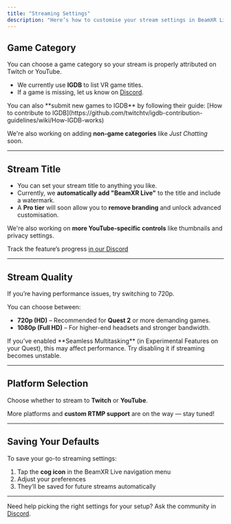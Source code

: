 ```yaml
---
title: "Streaming Settings"
description: "Here’s how to customise your stream settings in BeamXR Live — from titles and quality to categories and platform choice."
---
```


## Game Category

You can choose a game category so your stream is properly attributed on Twitch or YouTube.

- We currently use **IGDB** to list VR game titles.
- If a game is missing, let us know on [Discord](https://discord.gg/beamxr).

<Info>
  You can also **submit new games to IGDB** by following their guide: [How to contribute to IGDB](https://github.com/twitchtv/igdb-contribution-guidelines/wiki/How-IGDB-works)
</Info>

We're also working on adding **non-game categories** like _Just Chatting_ soon.

---

## Stream Title

- You can set your stream title to anything you like.
- Currently, we **automatically add "BeamXR Live"** to the title and include a watermark.
- A **Pro tier** will soon allow you to **remove branding** and unlock advanced customisation.

We're also working on **more YouTube-specific controls** like thumbnails and privacy settings.

Track the feature’s progress [in our Discord](https://discord.com/channels/1224665935001157643/1399397642265428008)

---

## Stream Quality

<Info>
  If you’re having performance issues, try switching to 720p.
</Info>

You can choose between:

- **720p (HD)** – Recommended for **Quest 2** or more demanding games.
- **1080p (Full HD)** – For higher-end headsets and stronger bandwidth.

<Warning>
  If you’ve enabled **Seamless Multitasking** (in Experimental Features on your Quest), this may affect performance. Try disabling it if streaming becomes unstable.
</Warning>

---

## Platform Selection

Choose whether to stream to **Twitch** or **YouTube**.

More platforms and **custom RTMP support** are on the way — stay tuned\!

---

## Saving Your Defaults

To save your go-to streaming settings:

1. Tap the **cog icon** in the BeamXR Live navigation menu
2. Adjust your preferences
3. They’ll be saved for future streams automatically

---

Need help picking the right settings for your setup? Ask the community in [Discord](https://discord.gg/beamxr).